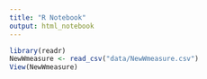 ```yaml
---
title: "R Notebook"
output: html_notebook
---
```



```r
library(readr)
NewWmeasure <- read_csv("data/NewWmeasure.csv")
View(NewWmeasure)
```

